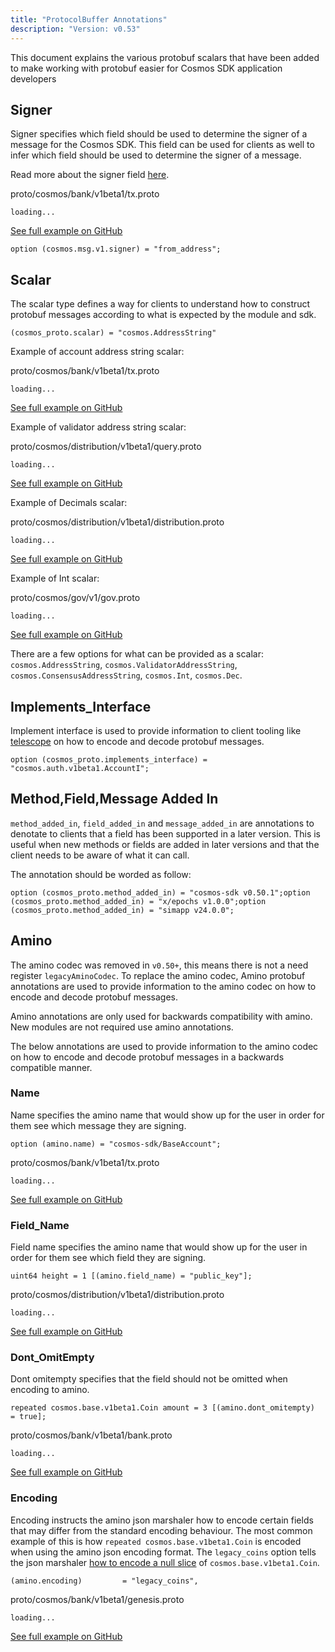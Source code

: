 ```yaml
---
title: "ProtocolBuffer Annotations"
description: "Version: v0.53"
---
```


This document explains the various protobuf scalars that have been added to make working with protobuf easier for Cosmos SDK application developers

## Signer[​](#signer "Direct link to Signer")

Signer specifies which field should be used to determine the signer of a message for the Cosmos SDK. This field can be used for clients as well to infer which field should be used to determine the signer of a message.

Read more about the signer field [here](/v0.53/build/building-modules/messages-and-queries).

proto/cosmos/bank/v1beta1/tx.proto

```
loading...
```

[See full example on GitHub](https://github.com/cosmos/cosmos-sdk/blob/e6848d99b55a65d014375b295bdd7f9641aac95e/proto/cosmos/bank/v1beta1/tx.proto#L40)

```
option (cosmos.msg.v1.signer) = "from_address";
```

## Scalar[​](#scalar "Direct link to Scalar")

The scalar type defines a way for clients to understand how to construct protobuf messages according to what is expected by the module and sdk.

```
(cosmos_proto.scalar) = "cosmos.AddressString"
```

Example of account address string scalar:

proto/cosmos/bank/v1beta1/tx.proto

```
loading...
```

[See full example on GitHub](https://github.com/cosmos/cosmos-sdk/blob/e6848d99b55a65d014375b295bdd7f9641aac95e/proto/cosmos/bank/v1beta1/tx.proto#L46)

Example of validator address string scalar:

proto/cosmos/distribution/v1beta1/query.proto

```
loading...
```

[See full example on GitHub](https://github.com/cosmos/cosmos-sdk/blob/e8f28bf5db18b8d6b7e0d94b542ce4cf48fed9d6/proto/cosmos/distribution/v1beta1/query.proto#L87)

Example of Decimals scalar:

proto/cosmos/distribution/v1beta1/distribution.proto

```
loading...
```

[See full example on GitHub](https://github.com/cosmos/cosmos-sdk/blob/e8f28bf5db18b8d6b7e0d94b542ce4cf48fed9d6/proto/cosmos/distribution/v1beta1/distribution.proto#L26)

Example of Int scalar:

proto/cosmos/gov/v1/gov.proto

```
loading...
```

[See full example on GitHub](https://github.com/cosmos/cosmos-sdk/blob/e8f28bf5db18b8d6b7e0d94b542ce4cf48fed9d6/proto/cosmos/gov/v1/gov.proto#L137)

There are a few options for what can be provided as a scalar: `cosmos.AddressString`, `cosmos.ValidatorAddressString`, `cosmos.ConsensusAddressString`, `cosmos.Int`, `cosmos.Dec`.

## Implements\_Interface[​](#implements_interface "Direct link to Implements_Interface")

Implement interface is used to provide information to client tooling like [telescope](https://github.com/cosmology-tech/telescope) on how to encode and decode protobuf messages.

```
option (cosmos_proto.implements_interface) = "cosmos.auth.v1beta1.AccountI";
```

## Method,Field,Message Added In[​](#methodfieldmessage-added-in "Direct link to Method,Field,Message Added In")

`method_added_in`, `field_added_in` and `message_added_in` are annotations to denotate to clients that a field has been supported in a later version. This is useful when new methods or fields are added in later versions and that the client needs to be aware of what it can call.

The annotation should be worded as follow:

```
option (cosmos_proto.method_added_in) = "cosmos-sdk v0.50.1";option (cosmos_proto.method_added_in) = "x/epochs v1.0.0";option (cosmos_proto.method_added_in) = "simapp v24.0.0";
```

## Amino[​](#amino "Direct link to Amino")

The amino codec was removed in `v0.50+`, this means there is not a need register `legacyAminoCodec`. To replace the amino codec, Amino protobuf annotations are used to provide information to the amino codec on how to encode and decode protobuf messages.

<Note>
  Amino annotations are only used for backwards compatibility with amino. New modules are not required use amino annotations.
</Note>

The below annotations are used to provide information to the amino codec on how to encode and decode protobuf messages in a backwards compatible manner.

### Name[​](#name "Direct link to Name")

Name specifies the amino name that would show up for the user in order for them see which message they are signing.

```
option (amino.name) = "cosmos-sdk/BaseAccount";
```

proto/cosmos/bank/v1beta1/tx.proto

```
loading...
```

[See full example on GitHub](https://github.com/cosmos/cosmos-sdk/blob/e8f28bf5db18b8d6b7e0d94b542ce4cf48fed9d6/proto/cosmos/bank/v1beta1/tx.proto#L41)

### Field\_Name[​](#field_name "Direct link to Field_Name")

Field name specifies the amino name that would show up for the user in order for them see which field they are signing.

```
uint64 height = 1 [(amino.field_name) = "public_key"];
```

proto/cosmos/distribution/v1beta1/distribution.proto

```
loading...
```

[See full example on GitHub](https://github.com/cosmos/cosmos-sdk/blob/e8f28bf5db18b8d6b7e0d94b542ce4cf48fed9d6/proto/cosmos/distribution/v1beta1/distribution.proto#L166)

### Dont\_OmitEmpty[​](#dont_omitempty "Direct link to Dont_OmitEmpty")

Dont omitempty specifies that the field should not be omitted when encoding to amino.

```
repeated cosmos.base.v1beta1.Coin amount = 3 [(amino.dont_omitempty)   = true];
```

proto/cosmos/bank/v1beta1/bank.proto

```
loading...
```

[See full example on GitHub](https://github.com/cosmos/cosmos-sdk/blob/e8f28bf5db18b8d6b7e0d94b542ce4cf48fed9d6/proto/cosmos/bank/v1beta1/bank.proto#L56)

### Encoding[​](#encoding "Direct link to Encoding")

Encoding instructs the amino json marshaler how to encode certain fields that may differ from the standard encoding behaviour. The most common example of this is how `repeated cosmos.base.v1beta1.Coin` is encoded when using the amino json encoding format. The `legacy_coins` option tells the json marshaler [how to encode a null slice](https://github.com/cosmos/cosmos-sdk/blob/e8f28bf5db18b8d6b7e0d94b542ce4cf48fed9d6/x/tx/signing/aminojson/json_marshal.go#L65) of `cosmos.base.v1beta1.Coin`.

```
(amino.encoding)         = "legacy_coins",
```

proto/cosmos/bank/v1beta1/genesis.proto

```
loading...
```

[See full example on GitHub](https://github.com/cosmos/cosmos-sdk/blob/e8f28bf5db18b8d6b7e0d94b542ce4cf48fed9d6/proto/cosmos/bank/v1beta1/genesis.proto#L23)
